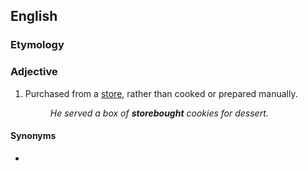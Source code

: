 ==English==

===Etymology===
{{compound|en|store|bought}}

===Adjective===
{{en-adj|-}}

# Purchased from a [[store]], rather than cooked or prepared manually.
#: ''He served a box of '''storebought''' cookies for dessert.''

====Synonyms====
* {{l|en|shopbought}}